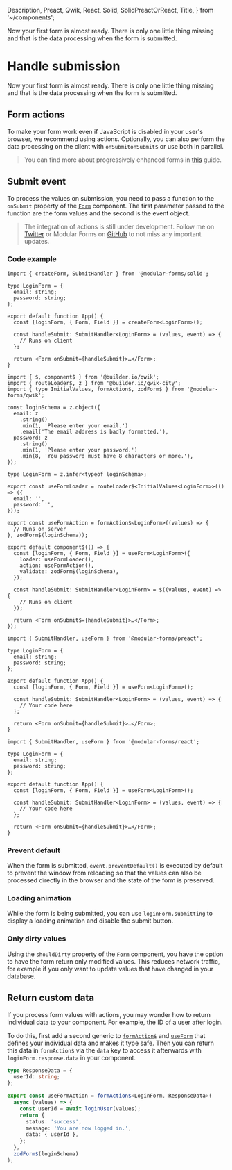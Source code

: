   Description,
  Preact,
  Qwik,
  React,
  Solid,
  SolidPreactOrReact,
  Title,
} from '~/components';

<Title>Handle submission</Title>
<Description>
  Now your first form is almost ready. There is only one little thing missing
  and that is the data processing when the form is submitted.
</Description>

# Handle submission

Now your first form is almost ready. There is only one little thing missing and that is the data processing when the form is submitted.

<Qwik block>

## Form actions

To make your form work even if JavaScript is disabled in your user's browser, we recommend using actions. Optionally, you can also perform the data processing on the client with <Solid>`onSubmit`</Solid><Qwik>`onSubmit$`</Qwik> or use both in parallel.

> You can find more about progressively enhanced forms in <A href="../enhanced-forms">this</A> guide.

</Qwik>

<SolidPreactOrReact block>

## Submit event

To process the values on submission, you need to pass a function to the `onSubmit` property of the <A href="../../api/Form">`Form`</A> component. The first parameter passed to the function are the form values and the second is the event object.

</SolidPreactOrReact>

<Solid block>

> The integration of actions is still under development. Follow me on <a href="https://twitter.com/FabianHiller" target="_blank" rel="noreferrer">Twitter</a> or Modular Forms on <a href={import.meta.env.VITE_GITHUB_URL} target="_blank" rel="noreferrer">GitHub</a> to not miss any important updates.

</Solid>

### Code example

<Solid block>

```tsx
import { createForm, SubmitHandler } from '@modular-forms/solid';

type LoginForm = {
  email: string;
  password: string;
};

export default function App() {
  const [loginForm, { Form, Field }] = createForm<LoginForm>();

  const handleSubmit: SubmitHandler<LoginForm> = (values, event) => {
    // Runs on client
  };

  return <Form onSubmit={handleSubmit}>…</Form>;
}
```

</Solid>

<Qwik block>

```tsx
import { $, component$ } from '@builder.io/qwik';
import { routeLoader$, z } from '@builder.io/qwik-city';
import { type InitialValues, formAction$, zodForm$ } from '@modular-forms/qwik';

const loginSchema = z.object({
  email: z
    .string()
    .min(1, 'Please enter your email.')
    .email('The email address is badly formatted.'),
  password: z
    .string()
    .min(1, 'Please enter your password.')
    .min(8, 'You password must have 8 characters or more.'),
});

type LoginForm = z.infer<typeof loginSchema>;

export const useFormLoader = routeLoader$<InitialValues<LoginForm>>(() => ({
  email: '',
  password: '',
}));

export const useFormAction = formAction$<LoginForm>((values) => {
  // Runs on server
}, zodForm$(loginSchema));

export default component$(() => {
  const [loginForm, { Form, Field }] = useForm<LoginForm>({
    loader: useFormLoader(),
    action: useFormAction(),
    validate: zodForm$(loginSchema),
  });

  const handleSubmit: SubmitHandler<LoginForm> = $((values, event) => {
    // Runs on client
  });

  return <Form onSubmit$={handleSubmit}>…</Form>;
});
```

</Qwik>

<Preact block>

```tsx
import { SubmitHandler, useForm } from '@modular-forms/preact';

type LoginForm = {
  email: string;
  password: string;
};

export default function App() {
  const [loginForm, { Form, Field }] = useForm<LoginForm>();

  const handleSubmit: SubmitHandler<LoginForm> = (values, event) => {
    // Your code here
  };

  return <Form onSubmit={handleSubmit}>…</Form>;
}
```

</Preact>

<React block>

```tsx
import { SubmitHandler, useForm } from '@modular-forms/react';

type LoginForm = {
  email: string;
  password: string;
};

export default function App() {
  const [loginForm, { Form, Field }] = useForm<LoginForm>();

  const handleSubmit: SubmitHandler<LoginForm> = (values, event) => {
    // Your code here
  };

  return <Form onSubmit={handleSubmit}>…</Form>;
}
```

</React>

### Prevent default

When the form is submitted, `event.preventDefault()` is executed by default to prevent the window from reloading so that the values can also be processed directly in the browser and the state of the form is preserved.

### Loading animation

While the form is being submitted, you can use `loginForm.submitting` to display a loading animation and disable the submit button.

### Only dirty values

Using the `shouldDirty` property of the <A href="../../api/Form">`Form`</A> component, you have the option to have the form return only modified values. This reduces network traffic, for example if you only want to update values that have changed in your database.

<Qwik block>

## Return custom data

If you process form values with actions, you may wonder how to return individual data to your component. For example, the ID of a user after login.

To do this, first add a second generic to <A href="../../api/formAction$">`formAction$`</A> and <A href="../../api/useForm">`useForm`</A> that defines your individual data and makes it type safe. Then you can return this data in `formAction$` via the `data` key to access it afterwards with `loginForm.response.data` in your component.

```ts
type ResponseData = {
  userId: string;
};

export const useFormAction = formAction$<LoginForm, ResponseData>(
  async (values) => {
    const userId = await loginUser(values);
    return {
      status: 'success',
      message: 'You are now logged in.',
      data: { userId },
    };
  },
  zodForm$(loginSchema)
);
```

</Qwik>
